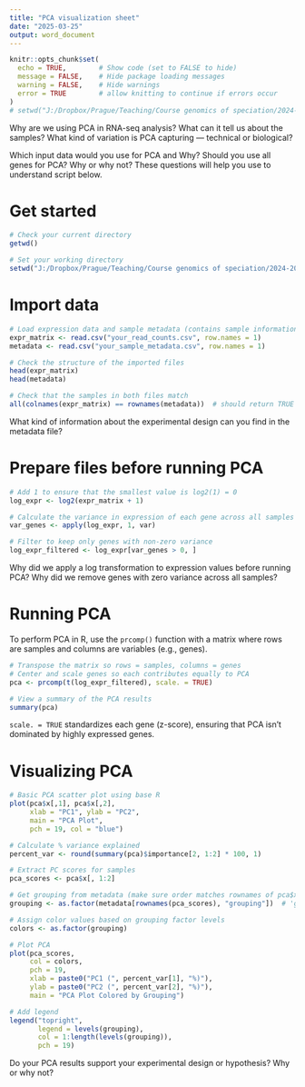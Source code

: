 ---
title: "PCA visualization sheet"
date: "2025-03-25"
output: word_document
---

```{r setup, include=FALSE}
knitr::opts_chunk$set(
  echo = TRUE,        # Show code (set to FALSE to hide)
  message = FALSE,    # Hide package loading messages
  warning = FALSE,    # Hide warnings
  error = TRUE        # allow knitting to continue if errors occur
)
# setwd("J:/Dropbox/Prague/Teaching/Course genomics of speciation/2024-2025/RNA-Seq practical/PCA visualization")
```

Why are we using PCA in RNA-seq analysis? What can it tell us about the samples? What kind of variation is PCA capturing --- technical or biological?

Which input data would you use for PCA and Why? Should you use all genes for PCA? Why or why not? These questions will help you use to understand script below.

# Get started

```{r}
# Check your current directory
getwd()

# Set your working directory
setwd("J:/Dropbox/Prague/Teaching/Course genomics of speciation/2024-2025/RNA-Seq practical/PCA visualization")
```

# Import data

```{r}
# Load expression data and sample metadata (contains sample information)
expr_matrix <- read.csv("your_read_counts.csv", row.names = 1)
metadata <- read.csv("your_sample_metadata.csv", row.names = 1)

# Check the structure of the imported files
head(expr_matrix)
head(metadata)

# Check that the samples in both files match
all(colnames(expr_matrix) == rownames(metadata))  # should return TRUE
```

What kind of information about the experimental design can you find in the metadata file?

# Prepare files before running PCA

```{r}
# Add 1 to ensure that the smallest value is log2(1) = 0
log_expr <- log2(expr_matrix + 1)

# Calculate the variance in expression of each gene across all samples
var_genes <- apply(log_expr, 1, var)

# Filter to keep only genes with non-zero variance
log_expr_filtered <- log_expr[var_genes > 0, ]
```

Why did we apply a log transformation to expression values before running PCA? Why did we remove genes with zero variance across all samples?

# Running PCA

To perform PCA in R, use the `prcomp()` function with a matrix where rows are samples and columns are variables (e.g., genes).

```{r}
# Transpose the matrix so rows = samples, columns = genes
# Center and scale genes so each contributes equally to PCA
pca <- prcomp(t(log_expr_filtered), scale. = TRUE)

# View a summary of the PCA results
summary(pca)
```

`scale. = TRUE` standardizes each gene (z-score), ensuring that PCA isn't dominated by highly expressed genes.

# Visualizing PCA

```{r}
# Basic PCA scatter plot using base R
plot(pca$x[,1], pca$x[,2],
     xlab = "PC1", ylab = "PC2",
     main = "PCA Plot",
     pch = 19, col = "blue")
```

```{r}
# Calculate % variance explained
percent_var <- round(summary(pca)$importance[2, 1:2] * 100, 1)

# Extract PC scores for samples
pca_scores <- pca$x[, 1:2]

# Get grouping from metadata (make sure order matches rownames of pca$x)
grouping <- as.factor(metadata[rownames(pca_scores), "grouping"])  # 'grouping' column in the metadata represents the experimental condition you want to use to check if samples cluster together or differ in the PCA

# Assign color values based on grouping factor levels
colors <- as.factor(grouping)

# Plot PCA
plot(pca_scores,
     col = colors,
     pch = 19,
     xlab = paste0("PC1 (", percent_var[1], "%)"),
     ylab = paste0("PC2 (", percent_var[2], "%)"),
     main = "PCA Plot Colored by Grouping")

# Add legend
legend("topright", 
       legend = levels(grouping), 
       col = 1:length(levels(grouping)), 
       pch = 19)
```

Do your PCA results support your experimental design or hypothesis? Why or why not?
